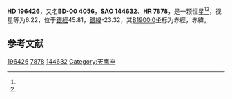 {{Starbox begin
| name = HD 196426
}}
{{Starbox observe
| epoch = [[J2000.0|J2000.0]]
| constell = {{星座名待查}}<ref name=SIMBAD>{{cite web
 | url=http://simbad.u-strasbg.fr/simbad/sim-id?Ident=HR+7878
 | title =Pulsating variable Star
 | publisher=Centre de Données astronomiques de Strasbourg
 | work=SIMBAD
 | accessdate=2012-07-13}}</ref><ref name=DATA>{{cite web
 | url=http://vizier.u-strasbg.fr/viz-bin/VizieR-5?-out.add=.&-source=5050&-corr=PK=HR&-out.max=9999&HR=7878
 | title=VizieR Detailed Page
 | accessdate=2012-07-13
 | archive-date=2016-03-05
 | archive-url=https://web.archive.org/web/20160305005602/http://vizier.u-strasbg.fr/viz-bin/VizieR-5?-out.add=.&-source=5050&-corr=PK=HR&-out.max=9999&HR=7878
 | dead-url=no
 }}</ref>
| 星官 = 
| ra = {{RA|20|37|18.3}}<ref name=SIMBAD /><ref name=DATA />
| dec = {{DEC|+0|5|49}}<ref name=SIMBAD /><ref name=DATA />
| appmag_v = 6.22<ref name=SIMBAD /><ref name=DATA />
}}
{{Starbox character
| class = B8IIIp<ref name=SIMBAD /><ref name=DATA />
| b-v = -0.08<ref name=SIMBAD /><ref name=DATA />
| u-b = -0.39<ref name=SIMBAD /><ref name=DATA />
| r-i = <ref name=SIMBAD /><ref name=DATA />
| variable = 
}}
{{Starbox astrometry
| radial_v = -0.39
| prop_mo_ra = -23
| parallax = 
| p_error = 
}}
{{Starbox catalog
| names =BD-00 4056，[[SAO星表|SAO]] 144632，[[HD星表|HD]] 196426，[[HR星表|HR]] 7878}}
{{Starbox reference |Simbad=HR+7878}}
{{Starbox end}}

'''HD 196426'''，又名'''BD-00 4056'''，'''SAO 144632'''、'''HR 7878'''，是一颗恒星<ref name=SIMBAD /><ref name=DATA />，视星等为6.22，位于[[銀道座標系|銀經]]45.81，[[銀道座標系|銀緯]]-23.32，其[[B1900.0|B1900.0]]坐标为赤經{{RA|20|32|10.8}}，赤緯{{DEC|-0|-23.32|3}}。

== 参考文献 ==
{{reflist}}

{{star-stub}}

[[Category:HD和HDE天體|196426]]
[[Category:HR天體|7878]]
[[Category:SAO天體|144632]]
[[Category:天鹰座|Category:天鹰座]]